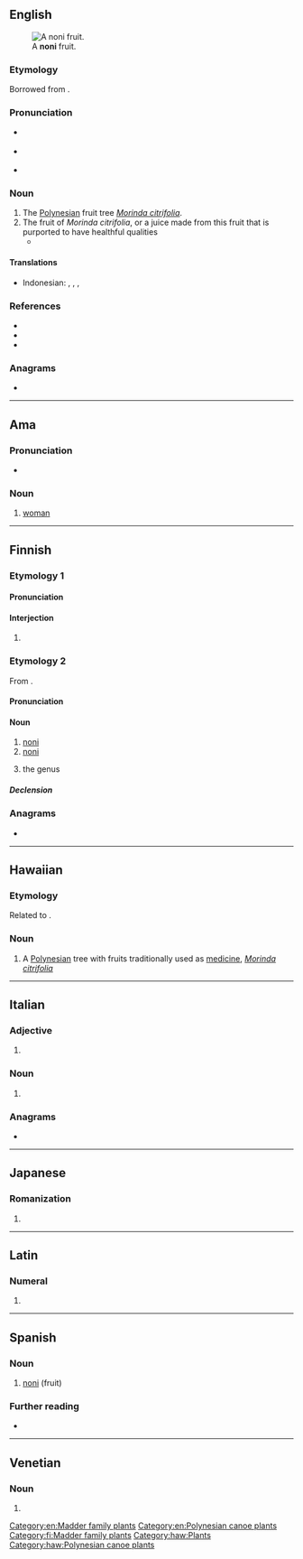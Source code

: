 {{also|Nóni|nőni}}
==English==
[[File:Morinda citrifolia Fruit.jpg|thumb|A '''noni''' fruit.]]

===Etymology===
Borrowed from {{bor|en|haw|noni}}.

===Pronunciation===
* {{a|GA}} {{IPA|en|/ˈnoʊni/}}
* {{a|RP}} {{IPA|en|/ˈnəʊni/}}
* {{rhymes|en|əʊni|s=2}}

===Noun===
{{en-noun|~}}

# The [[Polynesia]]n fruit tree ''[[Morinda citrifolia]]''.
# The fruit of ''Morinda citrifolia'', or a juice made from this fruit that is purported to have healthful qualities
#* {{quote-journal|en|date=August 20, 2009|author=The You Docs|title=Are antioxidants worth the cash?|work=Toronto Star|url=http://www.thestar.com/living/article/682895
|passage=I'm wondering if the claims you hear about the so-called miracle antioxidants – including goji, açai and '''noni''' – are true.}}

====Translations====
{{trans-top|''[[Morinda citrifolia]]''}}
* Indonesian: {{t+|id|mengkudu}}, {{t+|id|bengkudu}}, {{t+|id|pace}}, {{t+|id|kemudu}}
{{trans-bottom}}

===References===
* {{pedia|Morinda citrifolia|i=1}}
* {{specieslite|Morinda citrifolia|i=1}}
* {{comcatlite|Morinda citrifolia|i=1}}

===Anagrams===
* {{anagrams|en|a=inno|in on}}

[[Category:en:Madder family plants]]
[[Category:en:Polynesian canoe plants]]

----

==Ama==

===Pronunciation===
* {{IPA|amm|/nɒni/}}

===Noun===
{{head|amm|noun}}

# [[woman]]

----

==Finnish==

===Etymology 1===

====Pronunciation====
{{fi-p|(*)}}

====Interjection====
{{fi-int}}

# {{lb|fi|colloquial}} {{alt form|fi|no niin}}

===Etymology 2===
From {{der|fi|haw|noni}}.

====Pronunciation====
{{fi-p}}

====Noun====
{{fi-noun}}

# [[#English|noni]] {{gloss|''{{l|mul|Morinda citrifolia}}''}}
# [[#English|noni]] {{gloss|plant of the genus ''{{l|mul|Morinda}}''}}
# {{lb|fi|in plural}} the genus ''{{l|mul|Morinda}}''

=====Declension=====
{{fi-decl-risti|non|||a}}

===Anagrams===
* {{anagrams|fi|a=inno|Onni|noin|onni}}

[[Category:fi:Madder family plants]]

----

==Hawaiian==

===Etymology===
Related to {{cog|sm|nonu}}.

===Noun===
{{head|haw|noun}}

# A [[Polynesian]] tree with fruits traditionally used as [[medicine]], ''[[Morinda citrifolia]]''

[[Category:haw:Plants]]
[[Category:haw:Polynesian canoe plants]]

----

==Italian==

===Adjective===
{{head|it|adjective form}}

# {{adj form of|it|nono||m|p}}

===Noun===
{{head|it|noun form|g=m}}

# {{plural of|it|nono}}

===Anagrams===
* {{anagrams|it|a=inno|inno|nino|onni|onni-}}

----

==Japanese==

===Romanization===
{{ja-romaji}}

# {{ja-romanization of|のに}}

----

==Latin==

===Numeral===
{{la-num-form|nōnī}}

# {{inflection of|la|nōnus||nom//voc|m|p|;|gen|m//n|s}}

----

==Spanish==

===Noun===
{{es-noun|m}}

# [[#English|noni]] (fruit)

===Further reading===
* {{R:es:DRAE}}

----

==Venetian==

===Noun===
{{head|vec|noun form}}

# {{plural of|vec|nono}}